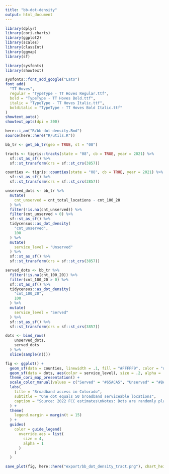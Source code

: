 ```yaml
---
title: "bb-dot-density"
output: html_document
---
```



```r

library(dplyr)
library(cori.charts)
library(ggplot2)
library(scales)
library(classInt)
library(ggmap)
library(sf)

library(sysfonts)
library(showtext)

sysfonts::font_add_google("Lato")
font_add(
  "TT Hoves",
  regular = "TypeType - TT Hoves Regular.ttf",
  bold = "TypeType - TT Hoves Bold.ttf",
  italic = "TypeType - TT Hoves Italic.ttf",
  bolditalic = "TypeType - TT Hoves Bold Italic.ttf"
)
showtext_auto()
showtext_opts(dpi = 300)

here::i_am("R/bb-dot-density.Rmd")
source(here::here("R/utils.R"))

```


```r

bb_tr <- get_bb_tr(geo = TRUE, st = "08")

```


```r

tracts <- tigris::tracts(state = "08", cb = TRUE, year = 2021) %>%
  sf::st_as_sf() %>%
  sf::st_transform(crs = sf::st_crs(3857))

counties <- tigris::counties(state = "08", cb = TRUE, year = 2021) %>%
  sf::st_as_sf() %>%
  sf::st_transform(crs = sf::st_crs(3857))

unserved_dots <- bb_tr %>%
  mutate(
    cnt_unserved = cnt_total_locations - cnt_100_20
  ) %>%
  filter(!is.na(cnt_unserved)) %>%
  filter(cnt_unserved > 0) %>%
  sf::st_as_sf() %>%
  tidycensus::as_dot_density(
    "cnt_unserved",
    100
  ) %>%
  mutate(
    service_level = "Unserved"
  ) %>%
  sf::st_as_sf() %>%
  sf::st_transform(crs = sf::st_crs(3857))

```

```r

served_dots <- bb_tr %>%
  filter(!is.na(cnt_100_20)) %>%
  filter(cnt_100_20 > 0) %>%
  sf::st_as_sf() %>%
  tidycensus::as_dot_density(
    "cnt_100_20",
    100
  ) %>%
  mutate(
    service_level = "Served"
  ) %>%
  sf::st_as_sf() %>%
  sf::st_transform(crs = sf::st_crs(3857))

```


```r

dots <- bind_rows(
    unserved_dots,
    served_dots
  ) %>%
  slice(sample(n()))

```


```r

fig <- ggplot() +
  geom_sf(data = counties, linewidth = .1, fill = "#FFFFF9", color = "dimgray") +
  geom_sf(data = dots, aes(color = service_level), size = .2, alpha = .6) +
  theme_cori_map_presentation() +
  scale_color_manual(values = c("Served" = "#65ACA5", "Unserved" = "#BA578C")) +
  labs(
    title = "Broadband access in Colorado",
    subtitle = "One dot equals 50 broadband serviceable locations",
    caption = "Source: 2022 FCC estimates\nNotes: Dots are randomly placed within tracts. Served locations have greater than\n100/20 Mbps broadband service."
  ) +
  theme(
    legend.margin = margin(t = 15)
  ) +
  guides(
    color = guide_legend(
      override.aes = list(
        size = 4,
        alpha = 1
      )
    )
  )

save_plot(fig, here::here("export/bb_dot_density_tract.png"), chart_height = 8.8)

```